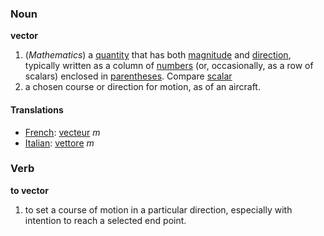 ===Noun===
'''vector'''

#(''Mathematics'') a [[quantity]] that has both [[magnitude]] and [[direction]], typically written as a column of [[number]]s (or, occasionally, as a row of scalars) enclosed in [[parentheses]].  Compare [[scalar]]
# a chosen course or direction for motion, as of an aircraft.

====Translations====

*[[French]]: [[vecteur]] ''m''
*[[Italian]]: [[vettore]] ''m''

===Verb===
'''to vector'''

# to set a course of motion in a particular direction, especially with intention to reach a selected end point.